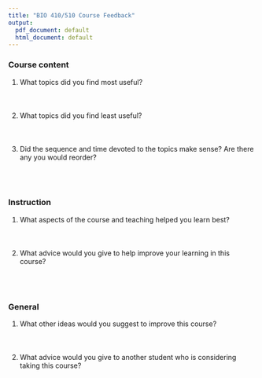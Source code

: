 ```yaml
---
title: "BIO 410/510 Course Feedback"
output:
  pdf_document: default
  html_document: default
---
```



### Course content

1) What topics did you find most useful? 
\
\
\
\
1) What topics did you find least useful? 
\
\
\
\
2) Did the sequence and time devoted to the topics make sense? Are there any you would reorder?
\
\
\
\

### Instruction

1) What aspects of the course and teaching helped you learn best?
\
\
\
\
2) What advice would you give to help improve your learning in this course?
\
\
\
\ 

### General

1) What other ideas would you suggest to improve this course?
\
\
\
\
2) What advice would you give to another student who is considering taking this course? 
\
\
\
\